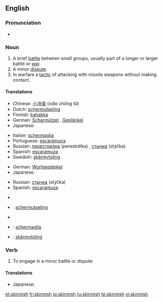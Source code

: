 ==English==

===Pronunciation===
* {{a|UK}} {{IPA|/ˈskɝmɪʃ/}}

===Noun===
{{en-noun|es}}

#A brief [[battle]] between small groups, usually part of a longer or larger battle or [[war]].
#A minor [[dispute]].
#In warfare a [[tactic]] of attacking with missile weapons without making contact.

====Translations====
{{trans-top|a brief battle between small groups}}
*Chinese: [[小冲突]] (xiǎo chōng tū)
*Dutch: [[schermutseling]] {{f}}
*Finnish: [[kahakka]]
*German: [[Scharmützel]] {{n}}, [[Geplänkel]] {{n}}
*Japanese: {{t|ja|sc=Jpan|小競り合い|tr=kozeriai}}
{{trans-mid}}
*Italian: [[schermaglia]] {{f}}
*Portuguese: [[escaramuça]] {{f}}
*Russian: [[перестрелка]] (perestrélka) {{f}}, [[стычка]] (stýčka) {{f}}
*Spanish: [[escaramuza]] {{f}}
*Swedish: [[skärmytsling]] {{c}}
{{trans-bottom}}

{{trans-top|a minor dispute}}
*German: [[Wortgeplänkel]] {{n}}
*Japanese: {{t|ja|sc=Jpan|小競り合い|tr=kozeriai}}
{{trans-mid}}
*Russian: [[стычка]] (stýčka) {{f}}
*Spanish: [[escaramuza]] {{f}}
{{trans-bottom}}

{{trans-top|in warfare a tactic of attacking with missile weapons without making contact}}
{{trans-mid}}
{{trans-bottom}}

{{ttbc-top}}
*{{trreq|Catalan}}
*{{ttbc|Dutch}}: [[schermutseling]] {{f}}
*{{trreq|French}}
*{{ttbc|Italian}}: [[schermaglia]] {{f}}
{{ttbc-mid}}
*{{ttbc|Swedish}}: [[skärmytsling]] {{c}}
{{ttbc-bottom}}

===Verb===
{{en-verb|skirmish|es}}

# To engage in a minor battle or dispute

====Translations====
{{trans-top|to engage in a minor battle or dispute}}
* Japanese: {{t|ja|sc=Jpan|小競り合い|alt=小競り合いをする|tr=kozeriai wo suru}}
{{trans-mid}}
{{trans-bottom}}

[[et:skirmish]]
[[fr:skirmish]]
[[io:skirmish]]
[[ru:skirmish]]
[[te:skirmish]]
[[vi:skirmish]]